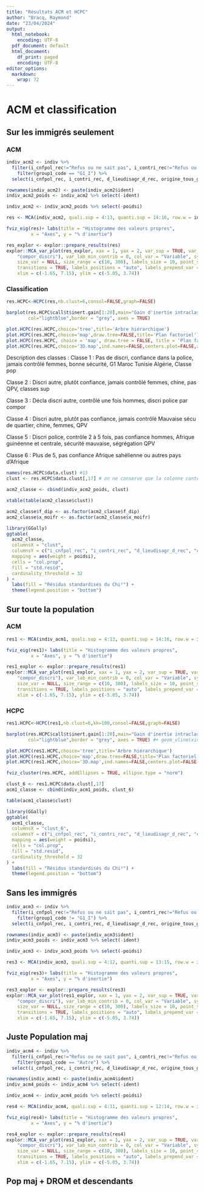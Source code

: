 ```yaml
---
title: "Résultats ACM et HCPC"
author: "Bracq, Raymond"
date: "23/04/2024"
output:
  html_notebook: 
    encoding: UTF-8
  pdf_document: default
  html_document:
    df_print: paged
    encoding: UTF-8
editor_options:
  markdown:
    wrap: 72
---
```



# ACM et classification{.tabset .tabset-fade}

## Sur les immigrés seulement

### ACM
```r
indiv_acm2 <- indiv %>%
  filter(i_cnfpol_rec!="Refus ou ne sait pas", i_contri_rec!="Refus ou ne sait pas", d_lieudisagr_d_rec!="Refus ou ne sait pas") %>% 
    filter(group1_code == "G1_I") %>% 
  select(i_cnfpol_rec, i_contri_rec, d_lieudisagr_d_rec, origine_tous_g2_rec, l_immi_rec, a_rquart_code, l_quart_secu_rec, qpv_i_rec, sexee_rec, csnq_ego_rec, f_dip, x_moifr, compor_discri, durtotfrm, durar2, agenq, ident, poidsi)  

rownames(indiv_acm2) <- paste(indiv_acm2$ident)
indiv_acm2_poids <- indiv_acm2 %>% select(-ident) 

indiv_acm2 <- indiv_acm2_poids %>% select(-poidsi)
```


```r
res <- MCA(indiv_acm2, quali.sup = 4:13, quanti.sup = 14:16, row.w = indiv_acm2_poids$poidsi)

```


```r
fviz_eig(res)+ labs(title = "Histogramme des valeurs propres",
         x = "Axes", y = "% d'inertie")
```

```r
res_explor <- explor::prepare_results(res)
explor::MCA_var_plot(res_explor, xax = 1, yax = 2, var_sup = TRUE, var_sup_choice = c("qpv_i_rec",
    "compor_discri"), var_lab_min_contrib = 0, col_var = "Variable", symbol_var = "Type",
    size_var = NULL, size_range = c(10, 300), labels_size = 10, point_size = 56,
    transitions = TRUE, labels_positions = "auto", labels_prepend_var = FALSE,
    xlim = c(-1.65, 7.15), ylim = c(-5.05, 3.74))
```

### Classification

```r
res.HCPC<-HCPC(res,nb.clust=6,consol=FALSE,graph=FALSE)
```

```r
barplot(res.HCPC$call$t$inert.gain[1:20],main="Gain d'inertie intraclasse sur les 20 dernières agrégations ",
        col="lightblue",border = "grey", axes = TRUE)
```

```r
plot.HCPC(res.HCPC,choice='tree',title='Arbre hiérarchique')
plot.HCPC(res.HCPC,choice='map',draw.tree=FALSE,title='Plan factoriel')
plot.HCPC(res.HCPC, choice = 'map', draw.tree = FALSE, title = 'Plan factoriel', label = 'none')
plot.HCPC(res.HCPC,choice='3D.map',ind.names=FALSE,centers.plot=FALSE,angle=60,title='Arbre hiérarchique sur le plan factoriel')
```
Description des classes :
Classe 1 : Pas de discri, confiance dans la police, jamais contrôlé
femmes, bonne sécurité, G1 Maroc Tunisie Algérie, Classe pop

Classe 2 : Discri autre, plutôt confiance, jamais contrôlé
femmes, chine, pas QPV, classes sup

Classe 3 : Décla discri autre, contrôlé une fois
hommes, discri police par compor

Classe 4 : Discri autre, plutôt pas confiance, jamais contrôlé
Mauvaise sécu de quartier, chine, femmes, QPV

Classe 5 : Discri police, contrôle 2 à 5 fois, pas confiance
hommes, Afrique guinéenne et centrale, sécurité mauvaise, ségrégation QPV

Classe 6 : Plus de 5, pas confiance
Afrique sahélienne ou autres pays d'Afrique


```r
names(res.HCPC$data.clust) #15
clust <- res.HCPC$data.clust[,17] # on ne conserve que la colonne contenant les classes

acm2_classe <- cbind(indiv_acm2_poids, clust)
```

```r
xtable(table(acm2_classe$clust))
```


```r
acm2_classe$f_dip <- as.factor(acm2_classe$f_dip)
acm2_classe$x_moifr <- as.factor(acm2_classe$x_moifr)

library(GGally)
ggtable(
  acm2_classe, 
  columnsX = "clust", 
  columnsY = c("i_cnfpol_rec", "i_contri_rec", "d_lieudisagr_d_rec", "compor_discri","origine_tous_g2_rec", "qpv_i_rec", "l_quart_secu_rec", "csnq_ego_rec", "l_immi_rec", "sexee_rec", "durar2", "agenq", "f_dip", "x_moifr"),
  mapping = aes(weight = poidsi),
  cells = "col.prop",
  fill = "std.resid",
  cardinality_threshold = 32
) + 
  labs(fill = "Résidus standardisés du Chi²") +
  theme(legend.position = "bottom")
```


## Sur toute la population

### ACM

```r
res1 <- MCA(indiv_acm1, quali.sup = 4:13, quanti.sup = 14:16, row.w = indiv_acm1_poids$poidsi)
```

```r
fviz_eig(res1)+ labs(title = "Histogramme des valeurs propres",
         x = "Axes", y = "% d'inertie")
```

```r
res1_explor <- explor::prepare_results(res1)
explor::MCA_var_plot(res1_explor, xax = 1, yax = 2, var_sup = TRUE, var_sup_choice = c("qpv_i_rec",
    "compor_discri"), var_lab_min_contrib = 0, col_var = "Variable", symbol_var = "Type",
    size_var = NULL, size_range = c(10, 300), labels_size = 10, point_size = 56,
    transitions = TRUE, labels_positions = "auto", labels_prepend_var = FALSE,
    xlim = c(-1.65, 7.15), ylim = c(-5.05, 3.74))
```

### HCPC
```r
res1.HCPC<-HCPC(res1,nb.clust=6,kk=100,consol=FALSE,graph=FALSE)
```

```r
barplot(res.HCPC$call$t$inert.gain[1:20],main="Gain d'inertie intraclasse sur les 20 dernières agrégations ",
        col="lightblue",border = "grey", axes = TRUE) #+ geom_vline(xintercept = factor(c(5, 7, 10, 14, 15)), linetype = "dashed", color = "black")
```

```r
plot.HCPC(res1.HCPC,choice='tree',title='Arbre hiérarchique')
plot.HCPC(res1.HCPC,choice='map',draw.tree=FALSE,title='Plan factoriel')
plot.HCPC(res1.HCPC,choice='3D.map',ind.names=FALSE,centers.plot=FALSE,angle=60,title='Arbre hiérarchique sur le plan factoriel')
```

```r
fviz_cluster(res.HCPC, addEllipses = TRUE, ellipse.type = "norm")
```




```r
clust_6 <- res1.HCPC$data.clust[,17] 
acm1_classe <- cbind(indiv_acm1_poids, clust_6) 
```

```r
table(acm1_classe$clust)
```

```r
library(GGally)
ggtable(
  acm1_classe, 
  columnsX = "clust_6", 
  columnsY = c("i_cnfpol_rec", "i_contri_rec", "d_lieudisagr_d_rec", "compor_discri","group1_rec", "origine_tous_g2_rec", "qpv_i_rec", "sexee_rec", "durtotfrm", "agenq"),
  mapping = aes(weight = poidsi),
  cells = "col.prop",
  fill = "std.resid",
  cardinality_threshold = 32
) + 
  labs(fill = "Résidus standardisés du Chi²") +
  theme(legend.position = "bottom")
```



## Sans les immigrés


```r
indiv_acm3 <- indiv %>%
  filter(i_cnfpol_rec!="Refus ou ne sait pas", i_contri_rec!="Refus ou ne sait pas", d_lieudisagr_d_rec!="Refus ou ne sait pas") %>% 
    filter(group1_code != "G1_I") %>% 
  select(i_cnfpol_rec, i_contri_rec, d_lieudisagr_d_rec, origine_tous_g2_rec, l_immi_rec, a_rquart_code, l_quart_secu_rec, qpv_i_rec, sexee_rec, csnq_ego_rec, compor_discri, group1, durtotfrm, durar2, agenq, ident, poidsi)  

rownames(indiv_acm3) <- paste(indiv_acm3$ident)
indiv_acm3_poids <- indiv_acm3 %>% select(-ident) 

indiv_acm3 <- indiv_acm3_poids %>% select(-poidsi)
```
```r
res3 <- MCA(indiv_acm3, quali.sup = 4:12, quanti.sup = 13:15, row.w = indiv_acm3_poids$poidsi)
```

```r
fviz_eig(res3)+ labs(title = "Histogramme des valeurs propres",
         x = "Axes", y = "% d'inertie")
```

```r
res3_explor <- explor::prepare_results(res3)
explor::MCA_var_plot(res1_explor, xax = 1, yax = 2, var_sup = TRUE, var_sup_choice = c("qpv_i_rec",
    "compor_discri"), var_lab_min_contrib = 0, col_var = "Variable", symbol_var = "Type",
    size_var = NULL, size_range = c(10, 300), labels_size = 10, point_size = 56,
    transitions = TRUE, labels_positions = "auto", labels_prepend_var = FALSE,
    xlim = c(-1.65, 7.15), ylim = c(-5.05, 3.74))
```

## Juste Population maj

```r
indiv_acm4 <- indiv %>%
  filter(i_cnfpol_rec!="Refus ou ne sait pas", i_contri_rec!="Refus ou ne sait pas", d_lieudisagr_d_rec!="Refus ou ne sait pas") %>% 
    filter(group1_code == "Autre") %>% 
  select(i_cnfpol_rec, i_contri_rec, d_lieudisagr_d_rec, origine_tous_g2_rec, l_immi_rec, a_rquart_code, l_quart_secu_rec, qpv_i_rec, sexee_rec, csnq_ego_rec, compor_discri, durtotfrm, durar2, agenq, ident, poidsi)  

rownames(indiv_acm4) <- paste(indiv_acm4$ident)
indiv_acm4_poids <- indiv_acm4 %>% select(-ident) 

indiv_acm4 <- indiv_acm4_poids %>% select(-poidsi)
```

```r
res4 <- MCA(indiv_acm4, quali.sup = 4:11, quanti.sup = 12:14, row.w = indiv_acm4_poids$poidsi)
```

```r
fviz_eig(res4)+ labs(title = "Histogramme des valeurs propres",
         x = "Axes", y = "% d'inertie")
```

```r
res4_explor <- explor::prepare_results(res4)
explor::MCA_var_plot(res1_explor, xax = 1, yax = 2, var_sup = TRUE, var_sup_choice = c("qpv_i_rec",
    "compor_discri"), var_lab_min_contrib = 0, col_var = "Variable", symbol_var = "Type",
    size_var = NULL, size_range = c(10, 300), labels_size = 10, point_size = 56,
    transitions = TRUE, labels_positions = "auto", labels_prepend_var = FALSE,
    xlim = c(-1.65, 7.15), ylim = c(-5.05, 3.74))
```
## Pop maj + DROM et descendants
